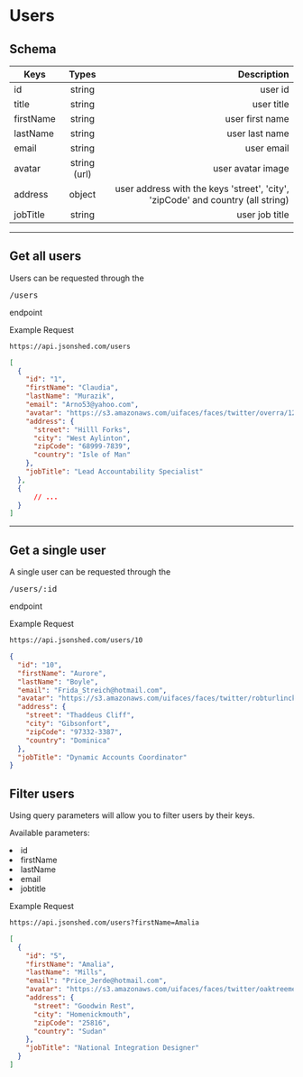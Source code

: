
<h1 id="users">Users</h1>

<Paragraph size={6} />

## Schema

<Paragraph />

| Keys          | Types         | Description                                                                     |
| --------------|:-------------:| -------------------------------------------------------------------------------:|
| id            | string        | user id                                                                         |
| title         | string        | user title                                                                      |
| firstName     | string        | user first name                                                                 |
| lastName      | string        | user last name                                                                  |
| email         | string        | user email                                                                      |
| avatar        | string (url)  | user avatar image                                                               |
| address       | object        | user address with the keys 'street', 'city', 'zipCode' and country (all string) |
| jobTitle      | string        | user job title                                                                  |

<Paragraph size={6} />

---

<Paragraph size={6} />

<h2 id="get-all-users">Get all users</h2>

<Paragraph />

Users can be requested through the <Pre>/users</Pre> endpoint

<ExampleTitle>

Example Request

</ExampleTitle>

<Example>

```bash
https://api.jsonshed.com/users
```

</Example>

<Paragraph />

<Example>

```json
[
  {
    "id": "1",
    "firstName": "Claudia",
    "lastName": "Murazik",
    "email": "Arno53@yahoo.com",
    "avatar": "https://s3.amazonaws.com/uifaces/faces/twitter/overra/128.jpg",
    "address": {
      "street": "Hilll Forks",
      "city": "West Aylinton",
      "zipCode": "68999-7839",
      "country": "Isle of Man"
    },
    "jobTitle": "Lead Accountability Specialist"
  },
  {
      // ...
  }
]
```

</Example>

<Paragraph size={6} />

---

<Paragraph size={6} />

<h2 id="get-single-user">Get a single user</h2>

<Paragraph />

A single user can be requested through the <Pre>/users/:id</Pre> endpoint

<ExampleTitle>

Example Request

</ExampleTitle>

<Example>

```bash
https://api.jsonshed.com/users/10
```

</Example>

<Paragraph />

<Example>

```json
{
  "id": "10",
  "firstName": "Aurore",
  "lastName": "Boyle",
  "email": "Frida_Streich@hotmail.com",
  "avatar": "https://s3.amazonaws.com/uifaces/faces/twitter/robturlinckx/128.jpg",
  "address": {
    "street": "Thaddeus Cliff",
    "city": "Gibsonfort",
    "zipCode": "97332-3387",
    "country": "Dominica"
  },
  "jobTitle": "Dynamic Accounts Coordinator"
}
```

</Example>

<Paragraph size={6} />

<h2 id="filter-users">Filter users</h2>

<Paragraph />

Using query parameters will allow you to filter users by their keys.

<Paragraph />

Available parameters:

<Li>id</Li>
<Li>firstName</Li>
<Li>lastName</Li>
<Li>email</Li>
<Li>jobtitle</Li>

<ExampleTitle>

Example Request

</ExampleTitle>

<Example>

```bash
https://api.jsonshed.com/users?firstName=Amalia
```

</Example>

<Paragraph />

<Example>

```json
[
  {
    "id": "5",
    "firstName": "Amalia",
    "lastName": "Mills",
    "email": "Price_Jerde@hotmail.com",
    "avatar": "https://s3.amazonaws.com/uifaces/faces/twitter/oaktreemedia/128.jpg",
    "address": {
      "street": "Goodwin Rest",
      "city": "Homenickmouth",
      "zipCode": "25816",
      "country": "Sudan"
    },
    "jobTitle": "National Integration Designer"
  }
]
```

</Example>